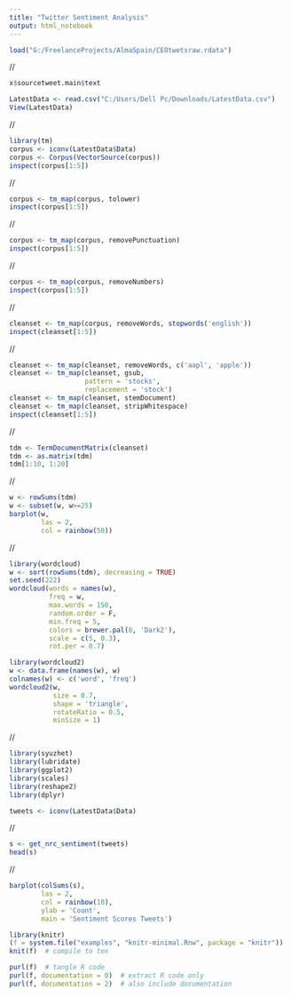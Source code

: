 ---
title: "Twitter Sentiment Analysis"
output: html_notebook
---

```{r}
load("G:/FreelanceProjects/AlmaSpain/CEOtwetsraw.rdata")
```
//
```{r}
x$sourcetweet.main$text
```

```{r}
LatestData <- read.csv("C:/Users/Dell Pc/Downloads/LatestData.csv")
View(LatestData)
```
//
```{r}
library(tm)
corpus <- iconv(LatestData$Data)
corpus <- Corpus(VectorSource(corpus))
inspect(corpus[1:5])
```
//
```{r}
corpus <- tm_map(corpus, tolower)
inspect(corpus[1:5])
```
//
```{r}
corpus <- tm_map(corpus, removePunctuation)
inspect(corpus[1:5])
```
//
```{r}
corpus <- tm_map(corpus, removeNumbers)
inspect(corpus[1:5])
```
//
```{r}
cleanset <- tm_map(corpus, removeWords, stopwords('english'))
inspect(cleanset[1:5])
```
//
```{r}
cleanset <- tm_map(cleanset, removeWords, c('aapl', 'apple'))
cleanset <- tm_map(cleanset, gsub,
                   pattern = 'stocks',
                   replacement = 'stock')
cleanset <- tm_map(cleanset, stemDocument)
cleanset <- tm_map(cleanset, stripWhitespace)
inspect(cleanset[1:5])
```
//
```{r}
tdm <- TermDocumentMatrix(cleanset)
tdm <- as.matrix(tdm)
tdm[1:10, 1:20]
```
//
```{r}
w <- rowSums(tdm)
w <- subset(w, w>=25)
barplot(w,
        las = 2,
        col = rainbow(50))
```
//
```{r}
library(wordcloud)
w <- sort(rowSums(tdm), decreasing = TRUE)
set.seed(222)
wordcloud(words = names(w),
          freq = w,
          max.words = 150,
          random.order = F,
          min.freq = 5,
          colors = brewer.pal(8, 'Dark2'),
          scale = c(5, 0.3),
          rot.per = 0.7)
```
```{r}
library(wordcloud2)
w <- data.frame(names(w), w)
colnames(w) <- c('word', 'freq')
wordcloud2(w,
           size = 0.7,
           shape = 'triangle',
           rotateRatio = 0.5,
           minSize = 1)
```
//
```{r}
library(syuzhet)
library(lubridate)
library(ggplot2)
library(scales)
library(reshape2)
library(dplyr)
```
```{r}
tweets <- iconv(LatestData$Data)
```
//
```{r}
s <- get_nrc_sentiment(tweets)
head(s)
```
//
```{r}
barplot(colSums(s),
        las = 2,
        col = rainbow(10),
        ylab = 'Count',
        main = 'Sentiment Scores Tweets')
```
```{r}
library(knitr)
(f = system.file("examples", "knitr-minimal.Rnw", package = "knitr"))
knit(f)  # compile to tex

purl(f)  # tangle R code
purl(f, documentation = 0)  # extract R code only
purl(f, documentation = 2)  # also include documentation
```

